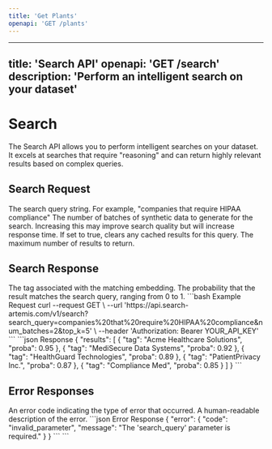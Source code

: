 ```yaml
---
title: 'Get Plants'
openapi: 'GET /plants'
---
```

---
title: 'Search API'
openapi: 'GET /search'
description: 'Perform an intelligent search on your dataset'
---

# Search

The Search API allows you to perform intelligent searches on your dataset. It excels at searches that require "reasoning" and can return highly relevant results based on complex queries.

## Search Request

<ParamField query="search_query" type="string" required>
  The search query string. For example, "companies that require HIPAA compliance"
</ParamField>

<ParamField query="num_batches" type="integer" default="1">
  The number of batches of synthetic data to generate for the search. Increasing this may improve search quality but will increase response time.
</ParamField>

<ParamField query="clear_flag" type="boolean" default="false">
  If set to true, clears any cached results for this query.
</ParamField>

<ParamField query="top_k" type="integer" default="10">
  The maximum number of results to return.
</ParamField>

## Search Response

<ResponseField name="results" type="array">
  <Expandable title="properties">
    <ResponseField name="tag" type="string">
      The tag associated with the matching embedding.
    </ResponseField>
    <ResponseField name="proba" type="number">
      The probability that the result matches the search query, ranging from 0 to 1.
    </ResponseField>
  </Expandable>
</ResponseField>

<RequestExample>
```bash Example Request
curl --request GET \
  --url 'https://api.search-artemis.com/v1/search?search_query=companies%20that%20require%20HIPAA%20compliance&num_batches=2&top_k=5' \
  --header 'Authorization: Bearer YOUR_API_KEY'
```
</RequestExample>

<ResponseExample>
```json Response
{
  "results": [
    {
      "tag": "Acme Healthcare Solutions",
      "proba": 0.95
    },
    {
      "tag": "MediSecure Data Systems",
      "proba": 0.92
    },
    {
      "tag": "HealthGuard Technologies",
      "proba": 0.89
    },
    {
      "tag": "PatientPrivacy Inc.",
      "proba": 0.87
    },
    {
      "tag": "Compliance Med",
      "proba": 0.85
    }
  ]
}
```
</ResponseExample>

## Error Responses

<ResponseField name="error" type="object">
  <Expandable title="properties">
    <ResponseField name="code" type="string">
      An error code indicating the type of error that occurred.
    </ResponseField>
    <ResponseField name="message" type="string">
      A human-readable description of the error.
    </ResponseField>
  </Expandable>
</ResponseField>

<ResponseExample>
```json Error Response
{
  "error": {
    "code": "invalid_parameter",
    "message": "The 'search_query' parameter is required."
  }
}
```
</ResponseExample>
```